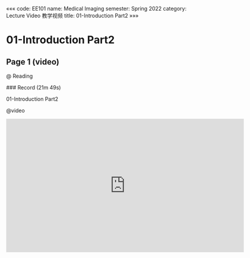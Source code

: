 «««
code: EE101
name: Medical Imaging
semester: Spring 2022
category: Lecture Video 教学视频
title: 01-Introduction Part2
»»»

# 01-Introduction Part2

## Page 1 (video)

@ Reading

<div class="markdown-body">
### Record (21m 49s)

01-Introduction Part2
</div>

@video

<iframe src="https://sbbrisk.com/e/074pfuc8ev0f.html" frameborder=0 marginwidth=0 marginheight=0 scrolling=no width=640 height=360 allowfullscreen></iframe>
